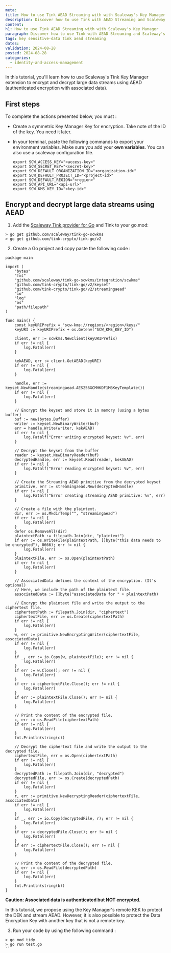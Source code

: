 ```yaml
---
meta:
title: How to use Tink AEAD Streaming with with Scaleway's Key Manager
description: Discover how to use Tink with AEAD Streaming and Scaleway's Key Manager in order to encrypt and decrypt large data streams.
content:
h1: How to use Tink AEAD Streaming with with Scaleway's Key Manager
paragraph: Discover how to use Tink with AEAD Streaming and Scaleway's Key Manager in order to encrypt and decrypt large data streams.
tags: key sensitive-data tink aead streaming
dates:
validation: 2024-08-28
posted: 2024-08-28
categories:
  - identity-and-access-management
---
```


In this tutorial, you'll learn how to use Scaleway's Tink Key Manager extension to encrypt and decrypt large data streams using AEAD (authenticated encryption with associated data).

## First steps

To complete the actions presented below, you must :

- Create a symmetric Key Manager Key for encryption. Take note of the ID of the key. You need it later.
- In your terminal, paste the following commands to export your environment variables. Make sure you add your **own variables**. You can also use a scaleway configuration file.

  ```
  export SCW_ACCESS_KEY="<access-key>"
  export SCW_SECRET_KEY="<secret-key>"
  export SCW_DEFAULT_ORGANIZATION_ID="<organization-id>"
  export SCW_DEFAULT_PROJECT_ID="<project-id>"
  export SCW_DEFAULT_REGION="<region>"
  export SCW_API_URL="<api-url>"
  export SCW_KMS_KEY_ID="<key-id>"
  ```

## Encrypt and decrypt large data streams using AEAD

1. Add the [Scaleway Tink provider for Go](https://github.com/scaleway/tink-go-scwkms/tree/main) and Tink to your go.mod:

```
> go get github.com/scaleway/tink-go-scwkms
> go get github.com/tink-crypto/tink-go/v2
```

2. Create a Go project and copy paste the following code :

```
package main

import (
    "bytes"
    "fmt"
    "github.com/scaleway/tink-go-scwkms/integration/scwkms"
    "github.com/tink-crypto/tink-go/v2/keyset"
    "github.com/tink-crypto/tink-go/v2/streamingaead"
    "io"
    "log"
    "os"
    "path/filepath"
)

func main() {
    const keyURIPrefix = "scw-kms://regions/<region>/keys/"
    keyURI := keyURIPrefix + os.Getenv("SCW_KMS_KEY_ID")

    client, err := scwkms.NewClient(keyURIPrefix)
    if err != nil {
        log.Fatal(err)
    }

    kekAEAD, err := client.GetAEAD(keyURI)
    if err != nil {
        log.Fatal(err)
    }

    handle, err := keyset.NewHandle(streamingaead.AES256GCMHKDF1MBKeyTemplate())
    if err != nil {
        log.Fatal(err)
    }

    // Encrypt the keyset and store it in memory (using a bytes buffer)
    buf := new(bytes.Buffer)
    writer := keyset.NewBinaryWriter(buf)
    err = handle.Write(writer, kekAEAD)
    if err != nil {
        log.Fatalf("Error writing encrypted keyset: %v", err)
    }

    // Decrypt the keyset from the buffer
    reader := keyset.NewBinaryReader(buf)
    decryptedHandle, err := keyset.Read(reader, kekAEAD)
    if err != nil {
        log.Fatalf("Error reading encrypted keyset: %v", err)
    }

    // Create the Streaming AEAD primitive from the decrypted keyset
    primitive, err := streamingaead.New(decryptedHandle)
    if err != nil {
        log.Fatalf("Error creating streaming AEAD primitive: %v", err)
    }

    // Create a file with the plaintext.
    dir, err := os.MkdirTemp("", "streamingaead")
    if err != nil {
        log.Fatal(err)
    }
    defer os.RemoveAll(dir)
    plaintextPath := filepath.Join(dir, "plaintext")
    if err := os.WriteFile(plaintextPath, []byte("this data needs to be encrypted"), 0666); err != nil {
        log.Fatal(err)
    }
    plaintextFile, err := os.Open(plaintextPath)
    if err != nil {
        log.Fatal(err)
    }

    // AssociatedData defines the context of the encryption. (It's optional)
    // Here, we include the path of the plaintext file.
    associatedData := []byte("associatedData for " + plaintextPath)

    // Encrypt the plaintext file and write the output to the ciphertext file.
    ciphertextPath := filepath.Join(dir, "ciphertext")
    ciphertextFile, err := os.Create(ciphertextPath)
    if err != nil {
        log.Fatal(err)
    }
    w, err := primitive.NewEncryptingWriter(ciphertextFile, associatedData)
    if err != nil {
        log.Fatal(err)
    }
    if _, err := io.Copy(w, plaintextFile); err != nil {
        log.Fatal(err)
    }
    if err := w.Close(); err != nil {
        log.Fatal(err)
    }
    if err := ciphertextFile.Close(); err != nil {
        log.Fatal(err)
    }
    if err := plaintextFile.Close(); err != nil {
        log.Fatal(err)
    }

    // Print the content of the encrypted file.
    c, err := os.ReadFile(ciphertextPath)
    if err != nil {
        log.Fatal(err)
    }
    fmt.Println(string(c))

    // Decrypt the ciphertext file and write the output to the decrypted file.
    ciphertextFile, err = os.Open(ciphertextPath)
    if err != nil {
        log.Fatal(err)
    }
    decryptedPath := filepath.Join(dir, "decrypted")
    decryptedFile, err := os.Create(decryptedPath)
    if err != nil {
        log.Fatal(err)
    }
    r, err := primitive.NewDecryptingReader(ciphertextFile, associatedData)
    if err != nil {
        log.Fatal(err)
    }
    if _, err := io.Copy(decryptedFile, r); err != nil {
        log.Fatal(err)
    }
    if err := decryptedFile.Close(); err != nil {
        log.Fatal(err)
    }
    if err := ciphertextFile.Close(); err != nil {
        log.Fatal(err)
    }

    // Print the content of the decrypted file.
    b, err := os.ReadFile(decryptedPath)
    if err != nil {
        log.Fatal(err)
    }
    fmt.Println(string(b))
}
```
**Caution: Associated data is authenticated but NOT encrypted.**

In this tutorial, we propose using the Key Manager's remote KEK to protect the DEK and stream AEAD.
However, it is also possible to protect the Data Encryption Key with another key that is not a remote key.

3. Run your code by using the following command :

```
> go mod tidy
> go run test.go
``